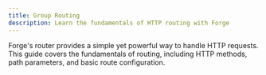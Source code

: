 ```yaml
---
title: Group Routing
description: Learn the fundamentals of HTTP routing with Forge
---
```



Forge's router provides a simple yet powerful way to handle HTTP requests. This guide covers the fundamentals of routing, including HTTP methods, path parameters, and basic route configuration.

